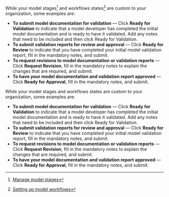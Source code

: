 :::: {.content-visible unless-format="revealjs"}
While your model stages^[[Manage model stages](/guide/model-workflows/manage-model-stages.qmd)] and workflows states^[[Setting up model workflows](/guide/model-workflows/setting-up-model-workflows.qmd#workflow-states)] are custom to your organization, some examples are:

- **To submit model documentation for validation** — Click **Ready for Validation** to indicate that a model developer has completed the initial model documentation and is ready to have it validated. Add any notes that need to be included and then click Ready for Validation.
- **To submit validation reports for review and approval** — Click **Ready for Review** to indicate that you have completed your initial model validation report, fill in the mandatory notes, and submit.
- **To request revisions to model documentation or validation reports** — Click **Request Revision**, fill in the mandatory notes to explain the changes that are required, and submit.
- **To have your model documentation and validation report approved** — Click **Ready for Approval**, fill in the mandatory notes, and submit.

::::


:::: {.content-hidden unless-format="revealjs"}
While your model stages and workflows states are custom to your organization, some examples are:

- **To submit model documentation for validation** — Click **Ready for Validation** to indicate that a model developer has completed the initial model documentation and is ready to have it validated. Add any notes that need to be included and then click Ready for Validation.
- **To submit validation reports for review and approval** — Click **Ready for Review** to indicate that you have completed your initial model validation report, fill in the mandatory notes, and submit.
- **To request revisions to model documentation or validation reports** — Click **Request Revision**, fill in the mandatory notes to explain the changes that are required, and submit.
- **To have your model documentation and validation report approved** — Click **Ready for Approval**, fill in the mandatory notes, and submit.

::::